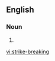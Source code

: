 ==English==

===Noun===
{{en-noun|head=[[strike]]-[[breaking]]|-}}

#{{alternative spelling of|strikebreaking|lang=en}}

[[vi:strike-breaking]]